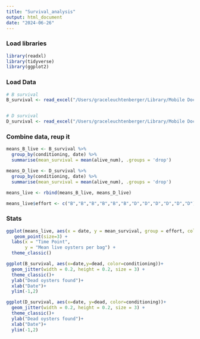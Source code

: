```yaml
---
title: "Survival_analysis"
output: html_document
date: "2024-06-26"
---
```


### Load libraries
```r
library(readxl)
library(tidyverse)
library(ggplot2)

```

### Load Data
```r
# B survival
B_survival <- read_excel("/Users/graceleuchtenberger/Library/Mobile Documents/com~apple~CloudDocs/Documents/project-gigas-conditioning-GL/data/survival/Westcott/B_survival_07082024.xlsx")


# D survival
D_survival <- read_excel("/Users/graceleuchtenberger/Library/Mobile Documents/com~apple~CloudDocs/Documents/project-gigas-conditioning-GL/data/survival/Westcott/D_survival_07082024.xlsx")

```

### Combine data, reup it
```r
means_B_live <- B_survival %>%
  group_by(conditioning, date) %>%
  summarise(mean_survival = mean(alive_num), .groups = 'drop')

means_D_live <- D_survival %>%
  group_by(conditioning, date) %>%
  summarise(mean_survival = mean(alive_num), .groups = 'drop')

means_live <- rbind(means_B_live, means_D_live)

means_live$effort <- c("B","B","B","B","B","B","D","D","D","D","D","D")

```

### Stats
```r

ggplot(means_live, aes(x = date, y = mean_survival, group = effort, color = conditioning)) +
   geom_point(size=3) +
  labs(x = "Time Point",
       y = "Mean live oysters per bag") +
  theme_classic()

```

```r
ggplot(B_survival, aes(x=date,y=dead, color=conditioning))+
  geom_jitter(width = 0.2, height = 0.2, size = 3) +
  theme_classic()+
  ylab("Dead oysters found")+
  xlab("Date")+
  ylim(-1,2)

ggplot(D_survival, aes(x=date, y=dead, color=conditioning))+
  geom_jitter(width = 0.2, height = 0.2, size = 3) +
  theme_classic()+
  ylab("Dead oysters found")+
  xlab("Date")+
  ylim(-1,2)
```

